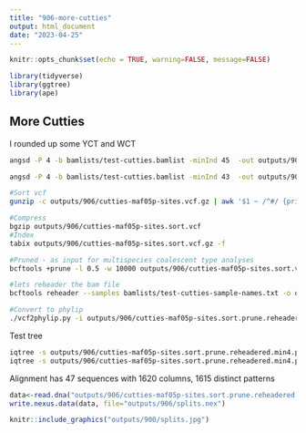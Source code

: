 ```yaml
---
title: "906-more-cutties"
output: html_document
date: "2023-04-25"
---
```


```r
knitr::opts_chunk$set(echo = TRUE, warning=FALSE, message=FALSE)
```

```r
library(tidyverse)
library(ggtree)
library(ape)
```

## More Cutties

I rounded up some YCT and WCT

```sh
angsd -P 4 -b bamlists/test-cutties.bamlist -minInd 45  -out outputs/906/cutties-maf05p-sites -minMaf 0.05 -minMapQ 10 -minQ 20 -GL 1 -doMajorMinor 1 -doMaf 1 -SNP_pval 1e-6 -doGeno 4 -doPost 1 -postCutoff 0.95 -doVcf 1 -rf homoblocks/non-tetrasomic-non-inversion.txt > outputs/906/cutties-make-vcf.out 2> outputs/906/cutties-make-vcf.err

angsd -P 4 -b bamlists/test-cutties.bamlist -minInd 43  -out outputs/906/cutties-maf05p-sites-min43 -minMaf 0.05 -minMapQ 10 -minQ 20 -GL 1 -doMajorMinor 1 -doMaf 1 -SNP_pval 1e-6 -doGeno 4 -doPost 1 -postCutoff 0.95 -doVcf 1 -rf homoblocks/non-tetrasomic-non-inversion.txt > outputs/906/cutties-make-vcf.out 2> outputs/906/cutties-make-vcf.err

#Sort vcf
gunzip -c outputs/906/cutties-maf05p-sites.vcf.gz | awk '$1 ~ /^#/ {print $0;next} {print $0 | "sort -k1,1 -k2,2n"}' > outputs/906/cutties-maf05p-sites.sort.vcf

#Compress
bgzip outputs/906/cutties-maf05p-sites.sort.vcf 
#Index
tabix outputs/906/cutties-maf05p-sites.sort.vcf.gz -f

#Pruned - as input for multispecies coalescent type analyses
bcftools +prune -l 0.5 -w 10000 outputs/906/cutties-maf05p-sites.sort.vcf.gz -Ov -o outputs/906/cutties-maf05p-sites.sort.prune.vcf

#lets reheader the bam file
bcftools reheader --samples bamlists/test-cutties-sample-names.txt -o outputs/906/cutties-maf05p-sites.sort.prune.reheadered.vcf outputs/906/cutties-maf05p-sites.sort.prune.vcf

#Convert to phylip
./vcf2phylip.py -i outputs/906/cutties-maf05p-sites.sort.prune.reheadered.vcf
```


Test tree

```sh
iqtree -s outputs/906/cutties-maf05p-sites.sort.prune.reheadered.min4.phy -st DNA -m MFP+ASC -bb 1000 -alrt 1000 --redo
iqtree -s outputs/906/cutties-maf05p-sites.sort.prune.reheadered.min4.phy.varsites.phy -st DNA -m MFP+ASC -bb 1000 -alrt 1000 --redo

```
Alignment has 47 sequences with 1620 columns, 1615 distinct patterns

```r
data<-read.dna("outputs/906/cutties-maf05p-sites.sort.prune.reheadered.min4.phy.varsites.phy")
write.nexus.data(data, file="outputs/906/splits.nex")
```


```r
knitr::include_graphics("outputs/900/splits.jpg")
```
